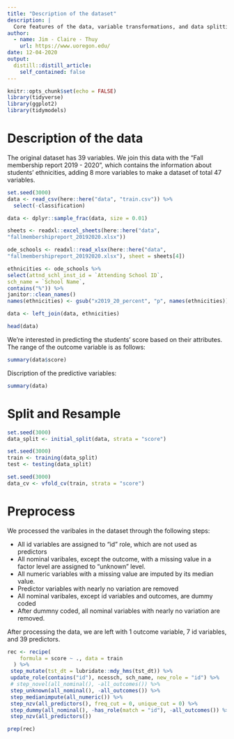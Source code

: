 ```yaml
---
title: "Description of the dataset"
description: |
  Core features of the data, variable transformations, and data splitting process.
author:
  - name: Jim - Claire - Thuy
    url: https://www.uoregon.edu/
date: 12-04-2020
output:
  distill::distill_article:
    self_contained: false
---
```


```r
knitr::opts_chunk$set(echo = FALSE)
library(tidyverse)
library(ggplot2)
library(tidymodels)
```

# Description of the data 

The original dataset has 39 variables. We join this data with the "Fall membership report 2019 - 2020", which contains the information about students' ethnicities, adding 8 more variables to make a dataset of total 47 variables. 

```r
set.seed(3000)
data <- read_csv(here::here("data", "train.csv")) %>% 
  select(-classification)

data <- dplyr::sample_frac(data, size = 0.01)

sheets <- readxl::excel_sheets(here::here("data",
"fallmembershipreport_20192020.xlsx"))

ode_schools <- readxl::read_xlsx(here::here("data",
"fallmembershipreport_20192020.xlsx"), sheet = sheets[4])

ethnicities <- ode_schools %>%
select(attnd_schl_inst_id = `Attending School ID`,
sch_name = `School Name`,
contains("%")) %>%
janitor::clean_names()
names(ethnicities) <- gsub("x2019_20_percent", "p", names(ethnicities))

data <- left_join(data, ethnicities)

head(data)
```
We're interested in predicting the students' score based on their attributes. The range of the outcome variable is as follows:

```r
summary(data$score)
```

Discription of the predictive variables:

```r
summary(data)
```

# Split and Resample 

```r
set.seed(3000)
data_split <- initial_split(data, strata = "score")

set.seed(3000)
train <- training(data_split)
test <- testing(data_split)

set.seed(3000)
data_cv <- vfold_cv(train, strata = "score")

```

# Preprocess 

We processed the varibales in the dataset through the following steps: 

- All id variables are assigned to "id" role, which are not used as predictors  
- All nominal varibales, except the outcome, with a missing value in a factor level are assigned to "unknown" level. 
- All numeric variables with a missing value are imputed by its median value.
- Predictor variables with nearly no variation are removed
- All nominal varibales, except id variables and outcomes, are dummy coded
- After dummny coded, all nominal variables with nearly no variation are removed. 

After processing the data, we are left with 1 outcome variable, 7 id variables, and 39 predictors. 
```r
rec <- recipe(
    formula = score ~ ., data = train 
  ) %>%
 step_mutate(tst_dt = lubridate::mdy_hms(tst_dt)) %>%
 update_role(contains("id"), ncessch, sch_name, new_role = "id") %>%
 # step_novel(all_nominal(), -all_outcomes()) %>%
 step_unknown(all_nominal(), -all_outcomes()) %>%
 step_medianimpute(all_numeric()) %>%
 step_nzv(all_predictors(), freq_cut = 0, unique_cut = 0) %>%
 step_dummy(all_nominal(), -has_role(match = "id"), -all_outcomes()) %>%
 step_nzv(all_predictors())

prep(rec)  
```
